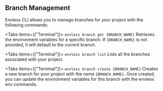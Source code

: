 
## Branch Management
Envless CLI allows you to manage branches for your project with the following commands:

<Tabs items={["Terminal"]}>
  <Tab>``` envless branch get {BRANCH_NAME} ```</Tab>
</Tabs>
Retrieves the environment variables for a specific branch. If `{BRANCH_NAME}` is not provided, it will default to the current branch.

<Tabs items={["Terminal"]}>
  <Tab>``` envless branch list ```</Tab>
</Tabs>
Lists all the branches associated with your project.

<Tabs items={["Terminal"]}>
  <Tab>``` envless branch create {BRANCH_NAME} ```</Tab>
</Tabs>
Creates a new branch for your project with the name `{BRANCH_NAME}`. Once created, you can update the environment variables for this branch with the envless env commands.